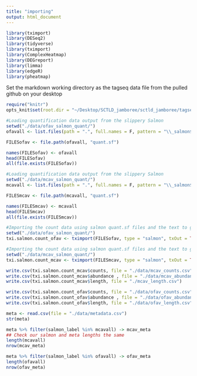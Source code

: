 ```yaml
---
title: "importing"
output: html_document
---
```


```r
library(tximport)
library(DESeq2)
library(tidyverse)
library(tximport)
library(ComplexHeatmap)
library(DEGreport)
library(limma)
library(edgeR)
library(pheatmap)
```

Set the markdown working directory as the tagseq data file from the pulled github on your desktop

```r
require("knitr")
opts_knit$set(root.dir = "~/Desktop/SCTLD_jamboree/sctld_jamboree/tagseq/")
```

```r
#Loading quantification data output from the slippery Salmon
setwd("./data/ofav_salmon_quant/")
ofavall <- list.files(path = ".", full.names = F, pattern = "\\_salmon$")

FILESofav <- file.path(ofavall, "quant.sf")

names(FILESofav) <- ofavall
head(FILESofav)
all(file.exists(FILESofav))
```

```r
#Loading quantification data output from the slippery Salmon
setwd("./data/mcav_salmon_quant/")
mcavall <- list.files(path = ".", full.names = F, pattern = "\\_salmon$")

FILESmcav <- file.path(mcavall, "quant.sf")

names(FILESmcav) <- mcavall
head(FILESmcav)
all(file.exists(FILESmcav))
```

```r
#Importing the count data using salmon quant.sf files and the text to gene file
setwd("./data/ofav_salmon_quant/")
txi.salmon.count_ofav <- tximport(FILESofav, type = "salmon", txOut = TRUE )
```

```r
#Importing the count data using salmon quant.sf files and the text to gene file
setwd("./data/mcav_salmon_quant/")
txi.salmon.count_mcav <- tximport(FILESmcav, type = "salmon", txOut = TRUE )
```

```r
write.csv(txi.salmon.count_mcav$counts, file = "./data/mcav_counts.csv")
write.csv(txi.salmon.count_mcav$abundance , file = "./data/mcav_abundance.csv")
write.csv(txi.salmon.count_mcav$length, file = "./mcav_length.csv")
```


```r
write.csv(txi.salmon.count_ofav$counts, file = "./data/ofav_counts.csv")
write.csv(txi.salmon.count_ofav$abundance , file = "./data/ofav_abundance.csv")
write.csv(txi.salmon.count_ofav$length, file = "./data/ofav_length.csv")
```

```r
meta <- read.csv(file = "./data/metadata.csv")
str(meta)
```


```r
meta %>% filter(salmon_label %in% mcavall) -> mcav_meta
## Check our salmon and meta lengths the same
length(mcavall)
nrow(mcav_meta)
```

```r
meta %>% filter(salmon_label %in% ofavall) -> ofav_meta
length(ofavall)
nrow(ofav_meta)
```
